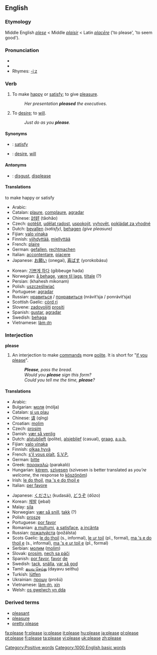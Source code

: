 ==English==

{{rank|outside|beside|worth|696|please|quiet|exclaimed|regard}}

===Etymology===
Middle English ''[[plese]]'' < Middle {{F.}} ''[[plaisir]]'' < Latin ''[[placere|placēre]]'' ('to please', 'to seem good').

===Pronunciation===
*{{IPA|/pliːz/}}
*{{audio|en-us-please.ogg|Audio (US)}}
*Rhymes: [[Rhymes:English:-iːz|-iːz]]

===Verb===
{{en-verb|pleas|ing}}

# {{transitive}} To make [[happy]] or [[satisfy]]; to give [[pleasure]].
#: ''Her presentation '''pleased''' the executives.''
# {{intransitive}} To [[desire]]; to [[will]].
#: ''Just do as you '''please'''.''

====Synonyms====
*{{italbrac|to make happy}}: [[satisfy]]
*{{italbrac|to desire}}: [[desire]], [[will]]

====Antonyms====
*{{italbrac|to make happy}}: [[disgust]], [[displease]]

====Translations====
;to make happy or satisfy
{{top}}
*Arabic: {{ARchar|[[رضى]]}} {{Unicode|(raɖá:)}}
*Catalan: [[plaure]], [[complaure]], [[agradar]]
*Chinese: [[討好]] (tǎohǎo)
*Czech: [[potěšit]], [[udělat radost]], [[uspokojit]], [[vyhovět]], [[pokládat za vhodné]]
*Dutch: [[bevallen]] ''(satisfy)'', [[behagen]] ''(give pleasure)''
*Fijian: [[yalo vinaka]]
*Finnish: [[viihdyttää]], [[miellyttää]]
*French: [[plaire]]
*German: [[gefallen]], [[rechtmachen]]
*Italian: [[accontentare]], [[piacere]]
*Japanese: [[お願い]] (onegai), [[喜ばす]] (yorokobásu)
{{mid}}
*Korean: [[기쁘게 하다]] (gibbeuge hada)
*Norwegian: [[å behage]], [[være til lags]], [[tiltale]] (?)
*Persian:  {{FAchar|[[خواهش میکنم]]}} (khahesh mikonam)
*Polish: [[uszczęśliwiać]]
*Portuguese: [[agradar]]
*Russian: [[нравиться]] / [[понравиться]] (nrávit’sja / ponrávit’sja)
*Scottish Gaelic: [[còrd ri]]
*Slovene: [[zadovoljiti]] [[prositi]]
*Spanish: [[gustar]], [[agradar]]
*Swedish: [[behaga]]
*Vietnamese: [[làm ơn]]
{{bottom}}

===Interjection===
'''please'''

# An interjection to make [[command]]s more [[polite]]. It is short for "[[if you please]]".
#: '''''Please''', pass the bread.''
#: ''Would you '''please''' sign this form?''
#: ''Could you tell me the time, '''please'''?''

====Translations====
{{top}}
*Arabic: {{ARchar|[[من فضلك]]}} {{Unicode|(min fáɖlak)}}
*Bulgarian: [[моля]] (mólja)
*Catalan: [[si us plau]]
*Chinese: [[请]] (qǐng)
*Croatian: [[molim]]
*Czech: [[prosím]]
*Danish: [[vær så venlig]]
*Dutch: [[alstublieft]] (polite), [[alsjeblief]] (casual), [[graag]], [[a.u.b.]]
*Fijian: [[yalo vinaka]]
*Finnish: [[olkaa hyvä]]
*French: [[s'il vous plaît]], [[S.V.P.]]
*German: [[bitte]]
*Greek: [[παρακαλώ]] (parakaló)
*Hungarian: [[kérem]], [[szívesen]] (szívesen is better translated as ''you’re welcome'', the response to [[köszönöm]])
*Irish: [[le do thoil]], [[ma 's e do thoil e]]
*Italian: [[per favore]]
{{mid}}
*Japanese: [[ください]] (kudasái), [[どうぞ]] (dōzo)
*Korean: [[제발]] (jebal)
*Malay: [[sila]]
*Norwegian: [[vær så snill]], [[takk]] (?)
*Polish: [[proszę]]
*Portuguese: [[por favor#Portuguese|por favor]]
*Romanian: [[a mulţumi]], [[a satisface]], [[a incânta]]
*Russian: [[пoжaлуйстa]] (požálsta)
*Scots Gaelic: [[le do thoil]] (s., informal), [[le ur toil]] (pl., formal), [[ma 's e do thoil e]] (s., informal), [[ma 's e ur toil e]] (pl., formal)
*Serbian: [[молим]] ([[molim]])
*Slovak: [[prosím]], [[nech sa páči]]
*Spanish: [[por favor#Spanish|por favor]], [[favor#Spanish|favor]] [[de]]
*Swedish: [[tack]], [[snälla]], [[var så god]]
*Tamil: [[தயவு செய்து]] (dayavu seithu)
*Turkish: [[lütfen]]
*Ukrainian: [[прошу]] (prošú)
*Vietnamese: [[làm ơn]], [[xin]]
*Welsh: [[os gwelwch yn dda]]
{{bottom}}

===Derived terms===
*[[pleasant]]
*[[pleasure]]
*[[pretty please]]
[[Category:Positive words]]
[[Category:1000 English basic words]]

[[fa:please]]
[[fr:please]]
[[io:please]]
[[it:please]]
[[hu:please]]
[[ja:please]]
[[pl:please]]
[[pt:please]]
[[fi:please]]
[[ta:please]]
[[vi:please]]
[[uk:please]]
[[zh:please]]